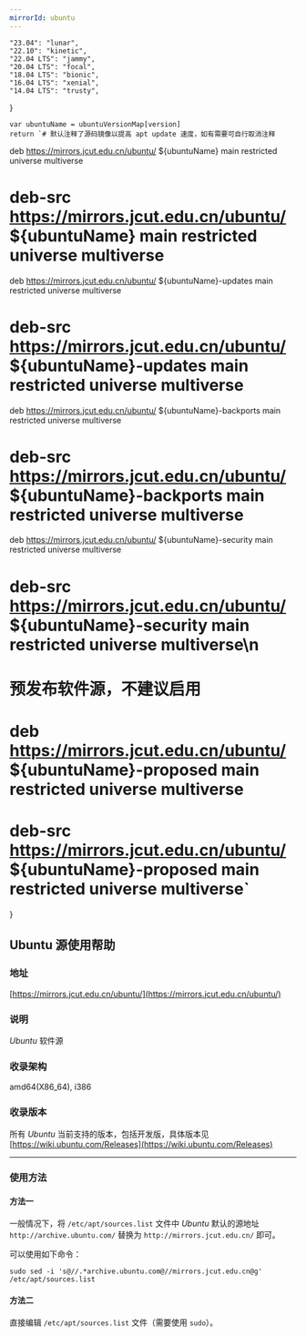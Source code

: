 ```yaml
---
mirrorId: ubuntu
---
```



    "23.04": "lunar",
    "22.10": "kinetic",
    "22.04 LTS": "jammy",
    "20.04 LTS": "focal",
    "18.04 LTS": "bionic",
    "16.04 LTS": "xenial",
    "14.04 LTS": "trusty",
}

    var ubuntuName = ubuntuVersionMap[version]
    return `# 默认注释了源码镜像以提高 apt update 速度，如有需要可自行取消注释
deb https://mirrors.jcut.edu.cn/ubuntu/ ${ubuntuName} main restricted universe multiverse
# deb-src https://mirrors.jcut.edu.cn/ubuntu/ ${ubuntuName} main restricted universe multiverse
deb https://mirrors.jcut.edu.cn/ubuntu/ ${ubuntuName}-updates main restricted universe multiverse
# deb-src https://mirrors.jcut.edu.cn/ubuntu/ ${ubuntuName}-updates main restricted universe multiverse
deb https://mirrors.jcut.edu.cn/ubuntu/ ${ubuntuName}-backports main restricted universe multiverse
# deb-src https://mirrors.jcut.edu.cn/ubuntu/ ${ubuntuName}-backports main restricted universe multiverse
deb https://mirrors.jcut.edu.cn/ubuntu/ ${ubuntuName}-security main restricted universe multiverse
# deb-src https://mirrors.jcut.edu.cn/ubuntu/ ${ubuntuName}-security main restricted universe multiverse\n
# 预发布软件源，不建议启用
# deb https://mirrors.jcut.edu.cn/ubuntu/ ${ubuntuName}-proposed main restricted universe multiverse
# deb-src https://mirrors.jcut.edu.cn/ubuntu/ ${ubuntuName}-proposed main restricted universe multiverse`
}


## Ubuntu 源使用帮助

### 地址

[https://mirrors.jcut.edu.cn/ubuntu/](https://mirrors.jcut.edu.cn/ubuntu/)

### 说明

*Ubuntu* 软件源

### 收录架构

amd64(X86_64), i386

### 收录版本

所有 *Ubuntu* 当前支持的版本，包括开发版，具体版本见 [https://wiki.ubuntu.com/Releases](https://wiki.ubuntu.com/Releases)

---

### 使用方法

#### 方法一

一般情况下，将 `/etc/apt/sources.list` 文件中 *Ubuntu* 默认的源地址 `http://archive.ubuntu.com/` 替换为 `http://mirrors.jcut.edu.cn/` 即可。

可以使用如下命令：

```shell
sudo sed -i 's@//.*archive.ubuntu.com@//mirrors.jcut.edu.cn@g' /etc/apt/sources.list
```

#### 方法二

直接编辑 `/etc/apt/sources.list` 文件（需要使用 `sudo`）。
<ConfigGenerator promptString="请选择您的 Ubuntu 版本：" versionList={Object.keys(ubuntuVersionMap)} defaultVersion={defaultVersion} configGen={GenUbuntuConfig} language="bash" />
